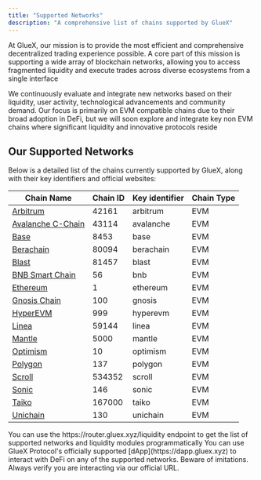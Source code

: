 ```yaml
---
title: "Supported Networks"
description: "A comprehensive list of chains supported by GlueX"
---
```


At GlueX, our mission is to provide the most efficient and comprehensive decentralized trading experience possible.
A core part of this mission is supporting a wide array of blockchain networks, allowing you to access fragmented liquidity
and execute trades across diverse ecosystems from a single interface

We continuously evaluate and integrate new networks based on their liquidity, user activity, technological advancements and community demand.
Our focus is primarily on EVM compatible chains due to their broad adoption in DeFi, but we will soon explore and integrate key non EVM chains where significant liquidity
and innovative protocols reside

## Our Supported Networks

Below is a detailed list of the chains currently supported by GlueX, along with their key identifiers and official websites:

| Chain Name        | Chain ID | Key identifier | Chain Type |
| ----------------- | -------- | -------------- | ---------- |
| [Arbitrum](https://gluex.xyz/chain/arbitrum)   | 42161    | arbitrum       | EVM        | 
| [Avalanche C-Chain](https://gluex.xyz/chain/avalanche) | 43114    | avalanche      | EVM        |
| [Base](https://gluex.xyz/chain/base) | 8453     | base           | EVM        |
| [Berachain](https://gluex.xyz/chain/berachain)  | 80094    | berachain      | EVM        |
| [Blast](https://gluex.xyz/chain/blast)    | 81457    | blast          | EVM        |
| [BNB Smart Chain](https://gluex.xyz/chain/bnb)  | 56       | bnb            | EVM        |
| [Ethereum](https://gluex.xyz/chain/ethereum)       | 1        | ethereum       | EVM        |
| [Gnosis Chain](https://gluex.xyz/chain/gnosis)     | 100      | gnosis         | EVM        |
| [HyperEVM](https://gluex.xyz/chain/hyperevm)       | 999      | hyperevm       | EVM        |
| [Linea](https://gluex.xyz/chain/linea)         | 59144    | linea          | EVM        |
| [Mantle](https://gluex.xyz/chain/mantle)        | 5000     | mantle         | EVM        |
| [Optimism](https://gluex.xyz/chain/optimism)      | 10       | optimism       | EVM        |
| [Polygon](https://gluex.xyz/chain/polygon)         | 137      | polygon        | EVM        |
| [Scroll](https://gluex.xyz/chain/scroll)        | 534352   | scroll         | EVM        |
| [Sonic](https://gluex.xyz/chain/sonic)        | 146      | sonic          | EVM        |
| [Taiko](https://gluex.xyz/chain/taiko)        | 167000   | taiko          | EVM        |
| [Unichain](https://gluex.xyz/chain/unichain)       | 130      | unichain       | EVM        |

<Note>
  You can use the https://router.gluex.xyz/liquidity endpoint to get the list of
  supported networks and liquidity modules programmatically
</Note>

<Note>
  You can use GlueX Protocol's officially supported [dApp](https://dapp.gluex.xyz) to interact with DeFi
  on any of the supported networks. Beware of imitations. Always verify you are interacting via our official URL. 
</Note>